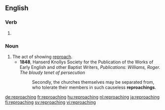 ==English==

===Verb===
{{head|en}}

# {{present participle of|reproach|lang=en}}

===Noun===
{{en-noun}}

# The act of showing [[reproach]].
#* '''1848''', Hanserd Knollys Society for the Publication of the Works of Early English and other Baptist Writers, ''Publications: Williams, Roger. The bloudy tenet of persecution''
#*: Secondly, the churches themselves may be separated from, who tolerate their members in such causeless '''reproachings'''.

[[de:reproaching]]
[[fr:reproaching]]
[[hu:reproaching]]
[[nl:reproaching]]
[[ja:reproaching]]
[[fi:reproaching]]
[[sv:reproaching]]
[[vi:reproaching]]
